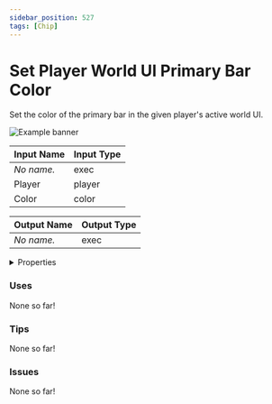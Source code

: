 ```yaml
---
sidebar_position: 527
tags: [Chip]
---
```


# Set Player World UI Primary Bar Color

Set the color of the primary bar in the given player's active world UI.



![Example banner](./assets/859086b7-8a86-4dde-b8cb-c3a361d13fe3.svg)

| Input Name | Input Type |
|-----------|-----------|
| *No name.* | exec |
| Player | player |
| Color | color |

| Output Name | Output Type |
|-----------|-----------|
| *No name.* | exec |


<details>
  <summary>Properties</summary>
  <div>
    <div>
    <table>
      <thead>
        <tr>
          <th>Is beta required?</th>
          <th>❌</th>
        </tr>
        <tr>
          <th>Is this chip a trolling risk?</th>
          <th>❌</th>
        </tr>
        <tr>
          <th>Chip UUID</th>
          <th>859086b7-8a86-4dde-b8cb-c3a361d13fe3</th>
        </tr>
      </thead>
    </table>
    </div>
  </div>
</details>

### Uses

None so far!

### Tips

None so far!

### Issues

None so far!